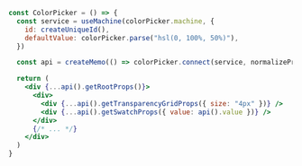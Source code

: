 ```jsx {13-16}
const ColorPicker = () => {
  const service = useMachine(colorPicker.machine, {
    id: createUniqueId(),
    defaultValue: colorPicker.parse("hsl(0, 100%, 50%)"),
  })

  const api = createMemo(() => colorPicker.connect(service, normalizeProps))

  return (
    <div {...api().getRootProps()}>
      <div>
        <div {...api().getTransparencyGridProps({ size: "4px" })} />
        <div {...api().getSwatchProps({ value: api().value })} />
      </div>
      {/* ... */}
    </div>
  )
}
```
